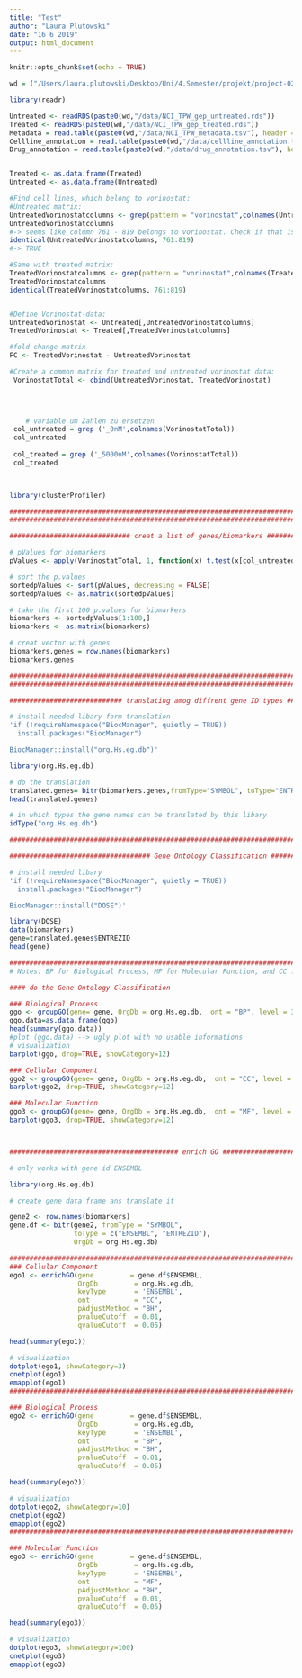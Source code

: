 ```yaml
---
title: "Test"
author: "Laura Plutowski"
date: "16 6 2019"
output: html_document
---
```


```r
knitr::opts_chunk$set(echo = TRUE)
```

```r
wd = ("/Users/laura.plutowski/Desktop/Uni/4.Semester/projekt/project-02-group-05")
``` 

```r
library(readr)

Untreated <- readRDS(paste0(wd,"/data/NCI_TPW_gep_untreated.rds"))
Treated <- readRDS(paste0(wd,"/data/NCI_TPW_gep_treated.rds"))
Metadata = read.table(paste0(wd,"/data/NCI_TPW_metadata.tsv"), header = TRUE, sep ="\t", stringsAsFactors = TRUE)
Cellline_annotation = read.table(paste0(wd,"/data/cellline_annotation.tsv"), header = TRUE, sep ="\t", stringsAsFactors = TRUE)
Drug_annotation = read.table(paste0(wd,"/data/drug_annotation.tsv"), header = TRUE, sep ="\t", stringsAsFactors = TRUE)


Treated <- as.data.frame(Treated)
Untreated <- as.data.frame(Untreated)

```

```r
#Find cell lines, which belong to vorinostat:
#Untreated matrix:
UntreatedVorinostatcolumns <- grep(pattern = "vorinostat",colnames(Untreated))
UntreatedVorinostatcolumns
#-> seems like column 761 - 819 belongs to vorinostat. Check if that is true:
identical(UntreatedVorinostatcolumns, 761:819)
#-> TRUE

#Same with treated matrix:
TreatedVorinostatcolumns <- grep(pattern = "vorinostat",colnames(Treated))
TreatedVorinostatcolumns
identical(TreatedVorinostatcolumns, 761:819)


#Define Vorinostat-data: 
UntreatedVorinostat <- Untreated[,UntreatedVorinostatcolumns]
TreatedVorinostat <- Treated[,TreatedVorinostatcolumns]

#fold change matrix 
FC <- TreatedVorinostat - UntreatedVorinostat

#Create a common matrix for treated and untreated vorinostat data:
 VorinostatTotal <- cbind(UntreatedVorinostat, TreatedVorinostat)
  


  
    # variable um Zahlen zu ersetzen 
 col_untreated = grep ('_0nM',colnames(VorinostatTotal))
 col_untreated
 
 col_treated = grep ('_5000nM',colnames(VorinostatTotal))
 col_treated

 
```

```r

library(clusterProfiler)

###################################################################################################
###################################################################################################

############################## creat a list of genes/biomarkers ###################################

# pValues for biomarkers
pValues <- apply(VorinostatTotal, 1, function(x) t.test(x[col_untreated],x[col_treated],paired = TRUE, alternative = "two.sided")$p.value)

# sort the p.values 
sortedpValues <- sort(pValues, decreasing = FALSE)
sortedpValues <- as.matrix(sortedpValues)

# take the first 100 p.values for biomarkers 
biomarkers <- sortedpValues[1:100,]
biomarkers <- as.matrix(biomarkers)

# creat vector with genes 
biomarkers.genes = row.names(biomarkers)
biomarkers.genes

###################################################################################################
###################################################################################################

############################ translating amog diffrent gene ID types ##############################

# install needed libary form translation 
'if (!requireNamespace("BiocManager", quietly = TRUE))
  install.packages("BiocManager")

BiocManager::install("org.Hs.eg.db")'

library(org.Hs.eg.db)

# do the translation 
translated.genes= bitr(biomarkers.genes,fromType="SYMBOL", toType="ENTREZID",OrgDb = org.Hs.eg.db) 
head(translated.genes)

# in which types the gene names can be translated by this libary 
idType("org.Hs.eg.db")

###################################################################################################

################################### Gene Ontology Classification ##################################

# install needed libary 
'if (!requireNamespace("BiocManager", quietly = TRUE))
  install.packages("BiocManager")

BiocManager::install("DOSE")'

library(DOSE)
data(biomarkers)
gene=translated.genes$ENTREZID
head(gene)

###################################################################################################
# Notes: BP for Biological Process, MF for Molecular Function, and CC for Cellular Component

#### do the Gene Ontology Classification

### Biological Process
ggo <- groupGO(gene= gene, OrgDb = org.Hs.eg.db,  ont = "BP", level = 3, readable = FALSE)
ggo.data=as.data.frame(ggo)               
head(summary(ggo.data))
#plot (ggo.data) --> ugly plot with no usable informations 
# visualization 
barplot(ggo, drop=TRUE, showCategory=12)

### Cellular Component
ggo2 <- groupGO(gene= gene, OrgDb = org.Hs.eg.db,  ont = "CC", level = 3, readable = FALSE)
barplot(ggo2, drop=TRUE, showCategory=12)

### Molecular Function
ggo3 <- groupGO(gene= gene, OrgDb = org.Hs.eg.db,  ont = "MF", level = 3, readable = FALSE)
barplot(ggo3, drop=TRUE, showCategory=12)



########################################## enrich GO ########################################################

# only works with gene id ENSEMBL 

library(org.Hs.eg.db)

# create gene data frame ans translate it 

gene2 <- row.names(biomarkers)
gene.df <- bitr(gene2, fromType = "SYMBOL",
                toType = c("ENSEMBL", "ENTREZID"),
                OrgDb = org.Hs.eg.db)

##############################################################################################################
### Cellular Component
ego1 <- enrichGO(gene         = gene.df$ENSEMBL,
                 OrgDb         = org.Hs.eg.db,
                 keyType       = 'ENSEMBL',
                 ont           = "CC",
                 pAdjustMethod = "BH",
                 pvalueCutoff  = 0.01,
                 qvalueCutoff  = 0.05)

head(summary(ego1))

# visualization 
dotplot(ego1, showCategory=3)
cnetplot(ego1)
emapplot(ego1)
##############################################################################################################

### Biological Process
ego2 <- enrichGO(gene         = gene.df$ENSEMBL,
                 OrgDb         = org.Hs.eg.db,
                 keyType       = 'ENSEMBL',
                 ont           = "BP",
                 pAdjustMethod = "BH",
                 pvalueCutoff  = 0.01,
                 qvalueCutoff  = 0.05)

head(summary(ego2))

# visualization 
dotplot(ego2, showCategory=10)
cnetplot(ego2)
emapplot(ego2)
##############################################################################################################

### Molecular Function
ego3 <- enrichGO(gene         = gene.df$ENSEMBL,
                 OrgDb         = org.Hs.eg.db,
                 keyType       = 'ENSEMBL',
                 ont           = "MF",
                 pAdjustMethod = "BH",
                 pvalueCutoff  = 0.01,
                 qvalueCutoff  = 0.05)

head(summary(ego3))

# visualization 
dotplot(ego3, showCategory=100)
cnetplot(ego3)
emapplot(ego3)

```
